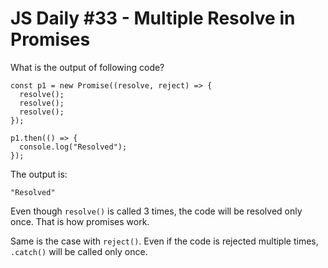 
<Layout>
<SEO title="JS Daily #33 - Multiple Resolve in Promises" />
<JSLayout>

# JS Daily #33 - Multiple Resolve in Promises

What is the output of following code?

```javascript{numberLines: true}
const p1 = new Promise((resolve, reject) => {
  resolve();
  resolve();
  resolve();
});

p1.then(() => {
  console.log("Resolved");
});
```

<Divider />

The output is:

```
"Resolved"
```

Even though `resolve()` is called 3 times, the code will be resolved only once. That is how promises work.

Same is the case with `reject()`. Even if the code is rejected multiple times, `.catch()` will be called only once.

</JSLayout>
</Layout>
